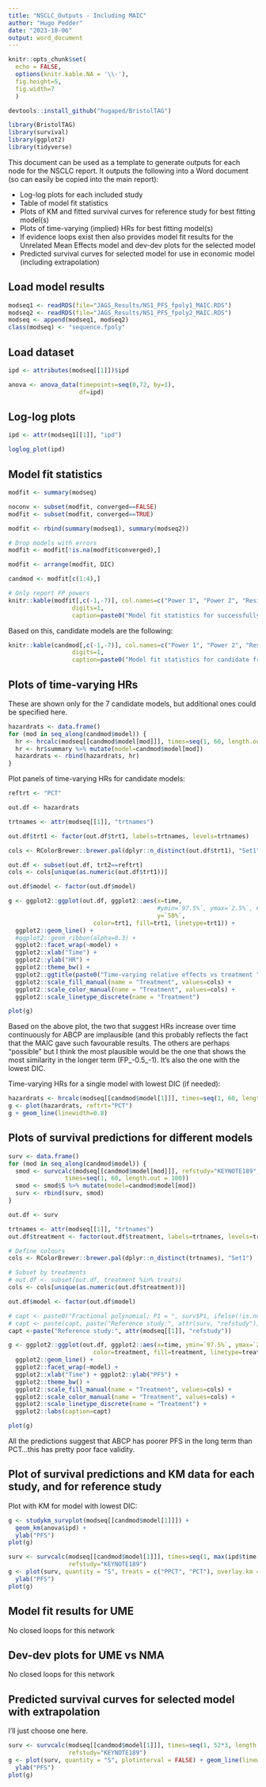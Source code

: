 ```yaml
---
title: "NSCLC_Outputs - Including MAIC"
author: "Hugo Pedder"
date: "2023-10-06"
output: word_document
---
```


```r
knitr::opts_chunk$set(
  echo = FALSE,
  options(knitr.kable.NA = '\\-'),
  fig.height=5, 
  fig.width=7
  )
```
```r
devtools::install_github("hugaped/BristolTAG")
```
```r
library(BristolTAG)
library(survival)
library(ggplot2)
library(tidyverse)
```

This document can be used as a template to generate outputs for each node for the NSCLC report. It outputs the following into a Word document (so can easily be copied into the main report):

* Log-log plots for each included study
* Table of model fit statistics
* Plots of KM and fitted survival curves for reference study for best fitting model(s)
* Plots of time-varying (implied) HRs for best fitting model(s)
* If evidence loops exist then also provides model fit results for the Unrelated Mean Effects model and dev-dev plots for the selected model
* Predicted survival curves for selected model for use in economic model (including extrapolation)

## Load model results

```r
modseq1 <- readRDS(file="JAGS_Results/NS1_PFS_fpoly1_MAIC.RDS")
modseq2 <- readRDS(file="JAGS_Results/NS1_PFS_fpoly2_MAIC.RDS")
modseq <- append(modseq1, modseq2)
class(modseq) <- "sequence.fpoly"
```


## Load dataset

```r
ipd <- attributes(modseq[[1]])$ipd

anova <- anova_data(timepoints=seq(0,72, by=1),
                    df=ipd)
```

## Log-log plots

```r
ipd <- attr(modseq1[[1]], "ipd")

loglog_plot(ipd)
```


## Model fit statistics

```r
modfit <- summary(modseq)

noconv <- subset(modfit, converged==FALSE)
modfit <- subset(modfit, converged==TRUE)

modfit <- rbind(summary(modseq1), summary(modseq2))

# Drop models with errors
modfit <- modfit[!is.na(modfit$converged),]

modfit <- arrange(modfit, DIC)

candmod <- modfit[c(1:4),]
```

```r
# Only report FP powers
knitr::kable(modfit[,c(-1,-7)], col.names=c("Power 1", "Power 2", "Residual deviance", "pV", "DIC"),
                  digits=1, 
                  caption=paste0("Model fit statistics for successfully converged fractional polynomial models run on PFS for node NS1. Power 1 and Power 2 represent fractional polynomial powers. 1st order fractional polynomials only have a single power parameter (Power 1). Total number of data points = ", nrow(anova$aggregate)))
```

Based on this, candidate models are the following:

```r
knitr::kable(candmod[,c(-1,-7)], col.names=c("Power 1", "Power 2", "Residual deviance", "pV", "DIC"),
                  digits=1, 
                  caption=paste0("Model fit statistics for candidate fractional polynomial models run on PFS for node NS1. Power 1 and Power 2 represent fractional polynomial powers. 1st order fractional polynomials only have a single power parameter (Power 1). Total number of data points = ", nrow(anova$aggregate)))
```


## Plots of time-varying HRs

These are shown only for the 7 candidate models, but additional ones could be specified here.

```r
hazardrats <- data.frame()
for (mod in seq_along(candmod$model)) {
  hr <- hrcalc(modseq[[candmod$model[mod]]], times=seq(1, 60, length.out = 100), eform=TRUE)
  hr <- hr$summary %>% mutate(model=candmod$model[mod])
  hazardrats <- rbind(hazardrats, hr)
}
```


Plot panels of time-varying HRs for candidate models:

```r
reftrt <- "PCT"

out.df <- hazardrats

trtnames <- attr(modseq[[1]], "trtnames")

out.df$trt1 <- factor(out.df$trt1, labels=trtnames, levels=trtnames)

cols <- RColorBrewer::brewer.pal(dplyr::n_distinct(out.df$trt1), "Set1")

out.df <- subset(out.df, trt2==reftrt)
cols <- cols[unique(as.numeric(out.df$trt1))]

out.df$model <- factor(out.df$model)

g <- ggplot2::ggplot(out.df, ggplot2::aes(x=time, 
                                          #ymin=`97.5%`, ymax=`2.5%`, # Commenting out makes y-axis scales better
                                          y=`50%`,
                        color=trt1, fill=trt1, linetype=trt1)) +
  ggplot2::geom_line() +
  #ggplot2::geom_ribbon(alpha=0.3) +
  ggplot2::facet_wrap(~model) +
  ggplot2::xlab("Time") +
  ggplot2::ylab("HR") +
  ggplot2::theme_bw() +
  ggplot2::ggtitle(paste0("Time-varying relative effects vs treatment ", unique(out.df$trt2))) +
  ggplot2::scale_fill_manual(name = "Treatment", values=cols) +
  ggplot2::scale_color_manual(name = "Treatment", values=cols) +
  ggplot2::scale_linetype_discrete(name = "Treatment")

plot(g)
```

Based on the above plot, the two that suggest HRs increase over time continuously for ABCP are implausible (and this probably reflects the fact that the MAIC gave such favourable results. The others are perhaps "possible" but I think the most plausible would be the one that shows the most similarity in the longer term (FP_-0.5_-1). It's also the one with the lowest DIC.

Time-varying HRs for a single model with lowest DIC (if needed):

```r
hazardrats <- hrcalc(modseq[[candmod$model[1]]], times=seq(1, 60, length.out = 100), eform=TRUE)
g <- plot(hazardrats, reftrt="PCT")
g + geom_line(linewidth=0.8)
```


## Plots of survival predictions for different models

```r
surv <- data.frame()
for (mod in seq_along(candmod$model)) {
  smod <- survcalc(modseq[[candmod$model[mod]]], refstudy="KEYNOTE189", 
                times=seq(1, 60, length.out = 100))
  smod <- smod$S %>% mutate(model=candmod$model[mod])
  surv <- rbind(surv, smod)
}
```

```r
out.df <- surv

trtnames <- attr(modseq[[1]], "trtnames")
out.df$treatment <- factor(out.df$treatment, labels=trtnames, levels=trtnames)

# Define colours
cols <- RColorBrewer::brewer.pal(dplyr::n_distinct(trtnames), "Set1")

# Subset by treatments
# out.df <- subset(out.df, treatment %in% treats)
cols <- cols[unique(as.numeric(out.df$treatment))]

out.df$model <- factor(out.df$model)

# capt <- paste0("Fractional polynomial; P1 = ", surv$P1, ifelse(!is.null(surv$P2), paste0(", P2 = ", surv$P2), ""))
# capt <- paste(capt, paste("Reference study:", attr(surv, "refstudy")), sep="\n")
capt <-paste("Reference study:", attr(modseq[[1]], "refstudy"))

g <- ggplot2::ggplot(out.df, ggplot2::aes(x=time, ymin=`97.5%`, ymax=`2.5%`, y=`50%`,
                        color=treatment, fill=treatment, linetype=treatment)) +
  ggplot2::geom_line() +
  ggplot2::facet_wrap(~model) +
  ggplot2::xlab("Time") + ggplot2::ylab("PFS") +
  ggplot2::theme_bw() +
  ggplot2::scale_fill_manual(name = "Treatment", values=cols) +
  ggplot2::scale_color_manual(name = "Treatment", values=cols) +
  ggplot2::scale_linetype_discrete(name = "Treatment") +
  ggplot2::labs(caption=capt)

plot(g)
```

All the predictions suggest that ABCP has poorer PFS in the long term than PCT...this has pretty poor face validity.


## Plot of survival predictions and KM data for each study, and for reference study

Plot with KM for model with lowest DIC:


```r
g <- studykm_survplot(modseq[[candmod$model[1]]]) +
  geom_km(anova$ipd) +
  ylab("PFS")
plot(g)
```


```r
surv <- survcalc(modseq[[candmod$model[1]]], times=seq(1, max(ipd$time[ipd$study=="KEYNOTE189"]), length.out = 100),
                 refstudy="KEYNOTE189")
g <- plot(surv, quantity = "S", treats = c("PPCT", "PCT"), overlay.km = TRUE) +
  ylab("PFS")
plot(g)
```



## Model fit results for UME

No closed loops for this network

## Dev-dev plots for UME vs NMA

No closed loops for this network


## Predicted survival curves for selected model with extrapolation

I'll just choose one here.

```r
surv <- survcalc(modseq[[candmod$model[1]]], times=seq(1, 52*3, length.out = 100),
                 refstudy="KEYNOTE189")
g <- plot(surv, quantity = "S", plotinterval = FALSE) + geom_line(linewidth=1) +
  ylab("PFS")
plot(g)
```
